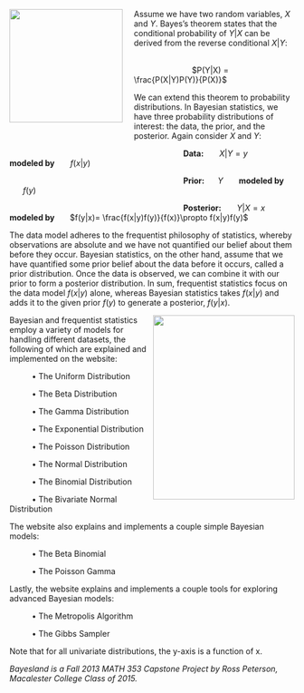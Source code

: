 <img src="http://www.arthurx.org/Thomas_Bayes/Thomas_Bayes_Grafure.gif" width="200" height="200" align="left" style="margin-right: 20px;margin-bottom: 20px;">

Assume we have two random variables, $X$ and $Y$. Bayes's theorem states that the conditional probability of $Y|X$ can be derived from the reverse conditional $X|Y$:

&nbsp;&nbsp;&nbsp;&nbsp;&nbsp;&nbsp;&nbsp;&nbsp;&nbsp;&nbsp;&nbsp;&nbsp;&nbsp;&nbsp;&nbsp;&nbsp;&nbsp;&nbsp;&nbsp;&nbsp;&nbsp;&nbsp;&nbsp;&nbsp;&nbsp;&nbsp;&nbsp;&nbsp;&nbsp;&nbsp;&nbsp;&nbsp;&nbsp;&nbsp;&nbsp;&nbsp;&nbsp;&nbsp;&nbsp;&nbsp;&nbsp;&nbsp;&nbsp;&nbsp;&nbsp;&nbsp;&nbsp;&nbsp;&nbsp;&nbsp;&nbsp;&nbsp;&nbsp;&nbsp;&nbsp;&nbsp;&nbsp;&nbsp;&nbsp;&nbsp;&nbsp;&nbsp;&nbsp;&nbsp;&nbsp;&nbsp;&nbsp;&nbsp;&nbsp;&nbsp;&nbsp;&nbsp;&nbsp;&nbsp;&nbsp;&nbsp;&nbsp;&nbsp;&nbsp;&nbsp;&nbsp;&nbsp;&nbsp;&nbsp;&nbsp;&nbsp;&nbsp;&nbsp;&nbsp;&nbsp;&nbsp;&nbsp;&nbsp;&nbsp;&nbsp;&nbsp;&nbsp;&nbsp;$P(Y|X) = \frac{P(X|Y)P(Y)}{P(X)}$

We can extend this theorem to probability distributions. In Bayesian statistics, we have three probability distributions of interest: the data, the prior, and the posterior. Again consider $X$ and $Y$:

&nbsp;&nbsp;&nbsp;&nbsp;&nbsp;&nbsp;&nbsp;&nbsp;&nbsp;&nbsp;&nbsp;&nbsp;&nbsp;&nbsp;&nbsp;&nbsp;&nbsp;&nbsp;&nbsp;&nbsp;&nbsp;&nbsp;&nbsp;&nbsp;&nbsp;&nbsp;&nbsp;&nbsp;&nbsp;&nbsp;&nbsp;&nbsp;&nbsp;&nbsp;&nbsp;&nbsp;&nbsp;&nbsp;&nbsp;&nbsp;&nbsp;&nbsp;&nbsp;&nbsp;&nbsp;&nbsp;&nbsp;&nbsp;&nbsp;&nbsp;&nbsp;&nbsp;&nbsp;&nbsp;&nbsp;&nbsp;&nbsp;&nbsp;&nbsp;&nbsp;&nbsp;&nbsp;&nbsp;&nbsp;&nbsp;&nbsp;&nbsp;&nbsp;&nbsp;&nbsp;&nbsp;&nbsp;&nbsp;&nbsp;&nbsp;&nbsp;&nbsp;&nbsp;<b>Data:</b> &nbsp;&nbsp;&nbsp;&nbsp;&nbsp; $X|Y = y$ &nbsp;&nbsp;&nbsp;&nbsp;&nbsp; <b>modeled by</b> &nbsp;&nbsp;&nbsp;&nbsp;&nbsp; $f(x|y)$

&nbsp;&nbsp;&nbsp;&nbsp;&nbsp;&nbsp;&nbsp;&nbsp;&nbsp;&nbsp;&nbsp;&nbsp;&nbsp;&nbsp;&nbsp;&nbsp;&nbsp;&nbsp;&nbsp;&nbsp;&nbsp;&nbsp;&nbsp;&nbsp;&nbsp;&nbsp;&nbsp;&nbsp;&nbsp;&nbsp;&nbsp;&nbsp;&nbsp;&nbsp;&nbsp;&nbsp;&nbsp;&nbsp;&nbsp;&nbsp;&nbsp;&nbsp;&nbsp;&nbsp;&nbsp;&nbsp;&nbsp;&nbsp;&nbsp;&nbsp;&nbsp;&nbsp;&nbsp;&nbsp;&nbsp;&nbsp;&nbsp;&nbsp;&nbsp;&nbsp;&nbsp;&nbsp;&nbsp;&nbsp;&nbsp;&nbsp;&nbsp;&nbsp;&nbsp;&nbsp;&nbsp;&nbsp;&nbsp;&nbsp;&nbsp;&nbsp;&nbsp;&nbsp;<b>Prior:</b>&nbsp;&nbsp;&nbsp;&nbsp;&nbsp; $Y$ &nbsp;&nbsp;&nbsp;&nbsp;&nbsp; <b> modeled by </b> &nbsp;&nbsp;&nbsp;&nbsp;&nbsp; $f(y)$

&nbsp;&nbsp;&nbsp;&nbsp;&nbsp;&nbsp;&nbsp;&nbsp;&nbsp;&nbsp;&nbsp;&nbsp;&nbsp;&nbsp;&nbsp;&nbsp;&nbsp;&nbsp;&nbsp;&nbsp;&nbsp;&nbsp;&nbsp;&nbsp;&nbsp;&nbsp;&nbsp;&nbsp;&nbsp;&nbsp;&nbsp;&nbsp;&nbsp;&nbsp;&nbsp;&nbsp;&nbsp;&nbsp;&nbsp;&nbsp;&nbsp;&nbsp;&nbsp;&nbsp;&nbsp;&nbsp;&nbsp;&nbsp;&nbsp;&nbsp;&nbsp;&nbsp;&nbsp;&nbsp;&nbsp;&nbsp;&nbsp;&nbsp;&nbsp;&nbsp;&nbsp;&nbsp;&nbsp;&nbsp;&nbsp;&nbsp;&nbsp;&nbsp;&nbsp;&nbsp;&nbsp;&nbsp;&nbsp;&nbsp;&nbsp;&nbsp;&nbsp;&nbsp;<b>Posterior:</b> &nbsp;&nbsp;&nbsp;&nbsp;&nbsp; $Y|X = x$ &nbsp;&nbsp;&nbsp;&nbsp;&nbsp; <b> modeled by </b> &nbsp;&nbsp;&nbsp;&nbsp;&nbsp; $f(y|x)= \frac{f(x|y)f(y)}{f(x)}\propto f(x|y)f(y)$

The data model adheres to the frequentist philosophy of statistics, whereby observations are absolute and we have not quantified our belief about them before they occur. Bayesian statistics, on the other hand, assume that we have quantified some prior belief about the data before it occurs, called a prior distribution. Once the data is observed, we can combine it with our prior to form a posterior distribution. In sum, frequentist statistics focus on the data model $f(x|y)$ alone, whereas Bayesian statistics takes $f(x|y)$ and adds it to the given prior $f(y)$ to generate a posterior, $f(y|x)$. 

<img src="http://markpsite.files.wordpress.com/2013/07/seashell.png" width="250" height="325" align="right">

Bayesian and frequentist statistics employ a variety of models for handling different datasets, the following of which are explained and implemented on the website:

&nbsp;&nbsp;&nbsp;&nbsp;&nbsp;&nbsp;&nbsp;&nbsp;&nbsp;&nbsp;&bull; The Uniform Distribution

&nbsp;&nbsp;&nbsp;&nbsp;&nbsp;&nbsp;&nbsp;&nbsp;&nbsp;&nbsp;&bull; The Beta Distribution

&nbsp;&nbsp;&nbsp;&nbsp;&nbsp;&nbsp;&nbsp;&nbsp;&nbsp;&nbsp;&bull; The Gamma Distribution

&nbsp;&nbsp;&nbsp;&nbsp;&nbsp;&nbsp;&nbsp;&nbsp;&nbsp;&nbsp;&bull; The Exponential Distribution

&nbsp;&nbsp;&nbsp;&nbsp;&nbsp;&nbsp;&nbsp;&nbsp;&nbsp;&nbsp;&bull; The Poisson Distribution

&nbsp;&nbsp;&nbsp;&nbsp;&nbsp;&nbsp;&nbsp;&nbsp;&nbsp;&nbsp;&bull; The Normal Distribution

&nbsp;&nbsp;&nbsp;&nbsp;&nbsp;&nbsp;&nbsp;&nbsp;&nbsp;&nbsp;&bull; The Binomial Distribution

&nbsp;&nbsp;&nbsp;&nbsp;&nbsp;&nbsp;&nbsp;&nbsp;&nbsp;&nbsp;&bull; The Bivariate Normal Distribution

The website also explains and implements a couple simple Bayesian models:

&nbsp;&nbsp;&nbsp;&nbsp;&nbsp;&nbsp;&nbsp;&nbsp;&nbsp;&nbsp;&bull; The Beta Binomial

&nbsp;&nbsp;&nbsp;&nbsp;&nbsp;&nbsp;&nbsp;&nbsp;&nbsp;&nbsp;&bull; The Poisson Gamma

Lastly, the website explains and implements a couple tools for exploring advanced Bayesian models:

&nbsp;&nbsp;&nbsp;&nbsp;&nbsp;&nbsp;&nbsp;&nbsp;&nbsp;&nbsp;&bull; The Metropolis Algorithm

&nbsp;&nbsp;&nbsp;&nbsp;&nbsp;&nbsp;&nbsp;&nbsp;&nbsp;&nbsp;&bull; The Gibbs Sampler 

Note that for all univariate distributions, the y-axis is a function of x.

<i> Bayesland is a Fall 2013 MATH 353 Capstone Project by Ross Peterson, Macalester College Class of 2015. </i>
